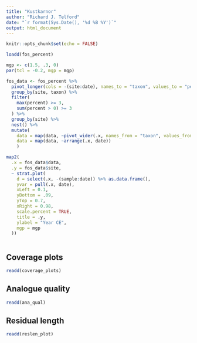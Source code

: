 ```yaml
---
title: "Kustkarnor"
author: "Richard J. Telford"
date: "`r format(Sys.Date(), '%d %B %Y')`"
output: html_document
---
```


```r
knitr::opts_chunk$set(echo = FALSE)
```

```r
loadd(fos_percent)
```

```r
mgp <- c(1.5, .3, 0)
par(tcl = -0.2, mgp = mgp)

fos_data <- fos_percent %>% 
  pivot_longer(cols = -(site:date), names_to = "taxon", values_to = "percent") %>% 
  group_by(site, taxon) %>% 
  filter(
    max(percent) >= 3, 
    sum(percent > 0) >= 3 
  ) %>% 
  group_by(site) %>% 
  nest() %>% 
  mutate(
    data = map(data, ~pivot_wider(.x, names_from = "taxon", values_from = "percent")), 
    data = map(data, ~arrange(.x, date))
    )

map2(
  .x = fos_data$data, 
  .y = fos_data$site,
  ~ strat.plot(
    d = select(.x, -(sample:date)) %>% as.data.frame(),
    yvar = pull(.x, date),
    xLeft = 0.1,
    yBottom = .09,
    yTop = 0.7,
    xRight = 0.98,
    scale.percent = TRUE,
    title = .y, 
    ylabel = "Year CE",
    mgp = mgp
  ))
  
```

## Coverage plots

```r
readd(coverage_plots)
```

## Analogue quality

```r
readd(ana_qual)
```

## Residual length

```r
readd(reslen_plot)
```

